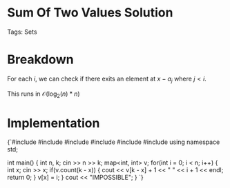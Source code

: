 


<Sidebar moduleId={moduleId} /> 

# Sum Of Two Values Solution

Tags: Sets

# Breakdown

For each $i$, we can check if there exits an element at $x - a$<sub>$j$</sub> where $j < i$. 

This runs in $\mathcal{O}(\log_2(n)*n)$

# Implementation

<div style={{ transform: 'translateX(150px)' }}>
  <SyntaxHighlighter language="cpp" style={okaidia}>
{`#include <cmath>
#include <cstdio>
#include <vector>
#include <iostream>
#include <algorithm>
#include <map> 
using namespace std;

int main() {
    int n, k; cin >> n >> k; 
    map<int, int> v; 
    for(int i = 0; i < n; i++) {
        int x; cin >> x; 
        if(v.count(k - x)) {
            cout << v[k - x] + 1 << " " << i + 1 << endl; 
            return 0; 
        }
        v[x] = i; 
    }
    cout << "IMPOSSIBLE"; 
}
`}
  </SyntaxHighlighter>
</div>
